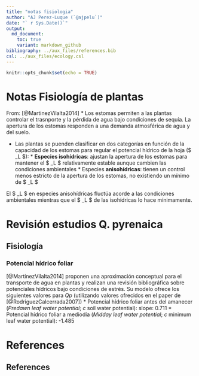 ```yaml
---
title: "notas fisiologia"
author: "AJ Perez-Luque (`@ajpelu`)"
date: "` r Sys.Date()`"
output:  
  md_document:
    toc: true
    variant: markdown_github
bibliography: ../aux_files/references.bib
csl: ../aux_files/ecology.csl
---
```


```r
knitr::opts_chunk$set(echo = TRUE)
```



# Notas Fisiología de plantas 
From: [@MartinezVilalta2014]
* Los estomas permiten a las plantas controlar el trasnporte y la pérdida de agua bajo condiciones de sequía. La apertura de los estomas responden a una demanda atmosférica de agua y del suelo. 

* Las plantas se puenden clasificar en dos categorías en función de la capacidad de los estomas para regular el potencial hídrico de la hoja ($ \psi_L $): 
		* **Especies isohídricas**: ajustan la apertura de los estomas para mantener el $ \psi_L $ relativamente estable aunque cambien las condiciones ambientales
		* Especies **anisohídricas**: tienen un control menos estricto de la apertura de los estomas, no existiendo un mínimo de $ \psi_L $
		
El $ \psi_L $ en especies anisohídricas fluctúa acorde a las condiciones ambientales mientras que el $ \psi_L $ de las isohídricas lo hace mínimamente. 








# Revisión estudios Q. pyrenaica 


## Fisiología 
### **Potencial hídrico foliar ** 
[@MartinezVilalta2014] proponen una aproximación conceptual para el transporte de agua en plantas y realizan una revisión bibliográfica sobre potenciales hídricos bajo condiciones de estrés. Su modelo ofrece los siguientes valores para *Qp* (utilizando valores ofrecidos en el paper de [@RodriguezCalcerrada2007])
* Potencial hídrico foliar antes del amanecer (*Predawn leaf water potential*; *c* soil water potential): slope: 0.711 
* Potencial hídrico foliar a mediodía  (*Midday leaf water potential*; *c* minimum leaf water potential): -1.485 

# References 







## References 
